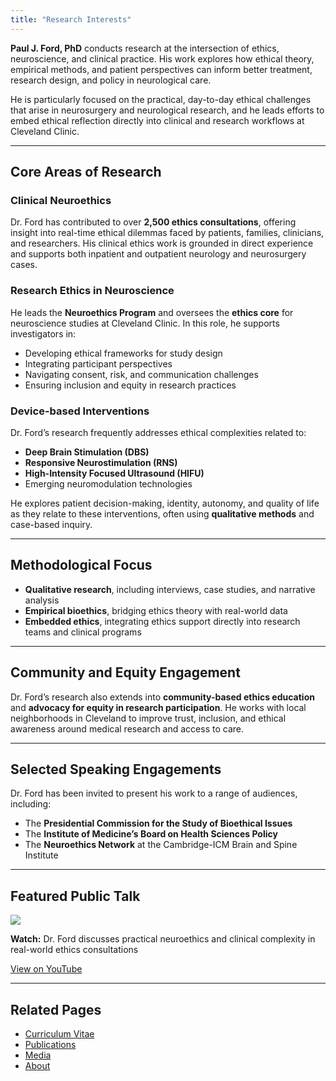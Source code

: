 ```yaml
---
title: "Research Interests"
---
```


**Paul J. Ford, PhD** conducts research at the intersection of ethics, neuroscience, and clinical practice. His work explores how ethical theory, empirical methods, and patient perspectives can inform better treatment, research design, and policy in neurological care.

He is particularly focused on the practical, day-to-day ethical challenges that arise in neurosurgery and neurological research, and he leads efforts to embed ethical reflection directly into clinical and research workflows at Cleveland Clinic.

------------------------------------------------------------------------

## Core Areas of Research

### Clinical Neuroethics

Dr. Ford has contributed to over **2,500 ethics consultations**, offering insight into real-time ethical dilemmas faced by patients, families, clinicians, and researchers. His clinical ethics work is grounded in direct experience and supports both inpatient and outpatient neurology and neurosurgery cases.

### Research Ethics in Neuroscience

He leads the **Neuroethics Program** and oversees the **ethics core** for neuroscience studies at Cleveland Clinic. In this role, he supports investigators in: 

- Developing ethical frameworks for study design 
- Integrating participant perspectives 
- Navigating consent, risk, and communication challenges 
- Ensuring inclusion and equity in research practices

### Device-based Interventions

Dr. Ford’s research frequently addresses ethical complexities related to:

-   **Deep Brain Stimulation (DBS)**
-   **Responsive Neurostimulation (RNS)**
-   **High-Intensity Focused Ultrasound (HIFU)**
-   Emerging neuromodulation technologies

He explores patient decision-making, identity, autonomy, and quality of life as they relate to these interventions, often using **qualitative methods** and case-based inquiry.

------------------------------------------------------------------------

## Methodological Focus

-   **Qualitative research**, including interviews, case studies, and narrative analysis
-   **Empirical bioethics**, bridging ethics theory with real-world data
-   **Embedded ethics**, integrating ethics support directly into research teams and clinical programs

------------------------------------------------------------------------

## Community and Equity Engagement

Dr. Ford's research also extends into **community-based ethics education** and **advocacy for equity in research participation**. He works with local neighborhoods in Cleveland to improve trust, inclusion, and ethical awareness around medical research and access to care.

------------------------------------------------------------------------

## Selected Speaking Engagements

Dr. Ford has been invited to present his work to a range of audiences, including:

- The **Presidential Commission for the Study of Bioethical Issues** 
- The **Institute of Medicine’s Board on Health Sciences Policy** 
- The **Neuroethics Network** at the Cambridge-ICM Brain and Spine Institute

------------------------------------------------------------------------

## Featured Public Talk

[![](https://img.youtube.com/vi/FpJeXOeQLeo/0.jpg)](https://www.youtube.com/watch?v=FpJeXOeQLeo)

**Watch:** Dr. Ford discusses practical neuroethics and clinical complexity in real-world ethics consultations

[View on YouTube](https://www.youtube.com/watch?v=FpJeXOeQLeo)

------------------------------------------------------------------------

## Related Pages

-   [Curriculum Vitae](cv.qmd)
-   [Publications](publications.qmd)
-   [Media](media.qmd)
-   [About](about.qmd)
